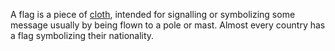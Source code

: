 A flag is a piece of [[cloth]], intended for signalling or symbolizing some message usually by being flown to a pole or mast. Almost every country has a flag symbolizing their nationality.